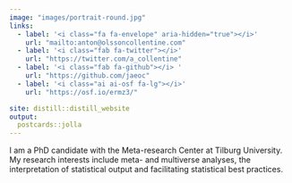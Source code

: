 ```yaml
---
image: "images/portrait-round.jpg"
links:
  - label: '<i class="fa fa-envelope" aria-hidden="true"></i>'
    url: "mailto:anton@olssoncollentine.com"
  - label: '<i class="fab fa-twitter"></i>'
    url: "https://twitter.com/a_collentine"
  - label: '<i class="fab fa-github"></i> '
    url: "https://github.com/jaeoc"
  - label: '<i class="ai ai-osf fa-lg"></i>'
    url: "https://osf.io/ermz3/"

site: distill::distill_website
output:
  postcards::jolla
---
```


I am a PhD candidate with the Meta-research Center at Tilburg University. My research interests include meta- and multiverse analyses, the interpretation of statistical output and facilitating statistical best practices.
